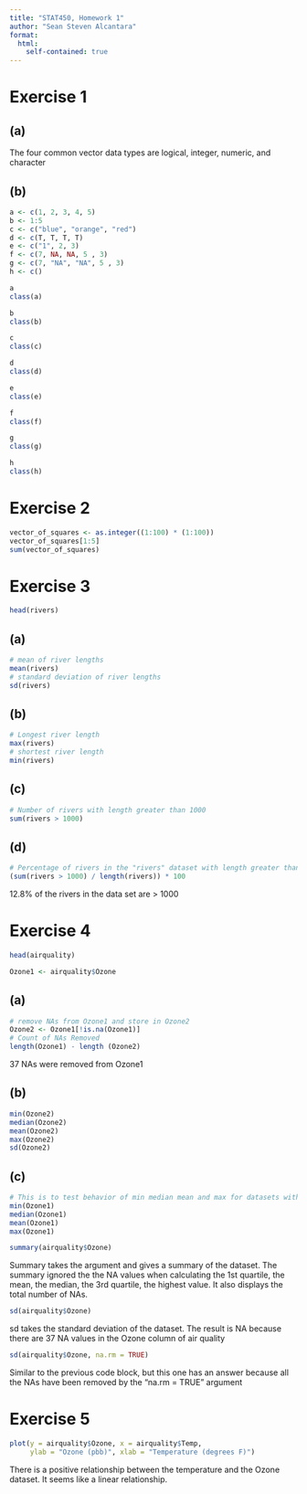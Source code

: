 ```yaml
---
title: "STAT450, Homework 1"
author: "Sean Steven Alcantara"
format: 
  html:
    self-contained: true
---
```


# Exercise 1

## (a)

The four common vector data types are logical, integer, numeric, and character

## (b)

```r
a <- c(1, 2, 3, 4, 5)
b <- 1:5
c <- c("blue", "orange", "red")
d <- c(T, T, T, T)
e <- c("1", 2, 3)
f <- c(7, NA, NA, 5 , 3)
g <- c(7, "NA", "NA", 5 , 3)
h <- c()
```

```r
a
class(a)
```

```r
b
class(b)
```

```r
c
class(c)
```

```r
d
class(d)
```

```r
e
class(e)
```

```r
f
class(f)
```

```r
g
class(g)
```

```r
h
class(h)
```

# Exercise 2

```r
vector_of_squares <- as.integer((1:100) * (1:100))
vector_of_squares[1:5]
sum(vector_of_squares)
```

# Exercise 3

```r
head(rivers)
```

## (a)

```r
# mean of river lengths
mean(rivers)
# standard deviation of river lengths
sd(rivers)
```

## (b)

```r
# Longest river length
max(rivers)
# shortest river length
min(rivers)
```

## (c)

```r
# Number of rivers with length greater than 1000
sum(rivers > 1000)
```

## (d)

```r
# Percentage of rivers in the "rivers" dataset with length greater than 1000
(sum(rivers > 1000) / length(rivers)) * 100
```

12.8% of the rivers in the data set are \> 1000

# Exercise 4

```r
head(airquality)
```

```r
Ozone1 <- airquality$Ozone
```

## (a)

```r
# remove NAs from Ozone1 and store in Ozone2
Ozone2 <- Ozone1[!is.na(Ozone1)]
# Count of NAs Removed
length(Ozone1) - length (Ozone2)
```

37 NAs were removed from Ozone1

## (b)

```r
min(Ozone2)
median(Ozone2)
mean(Ozone2)
max(Ozone2)
sd(Ozone2)
```

## (c)

```r
# This is to test behavior of min median mean and max for datasets with NA
min(Ozone1)
median(Ozone1)
mean(Ozone1)
max(Ozone1)
```

```r
summary(airquality$Ozone)
```

Summary takes the argument and gives a summary of the dataset. The summary ignored the the NA values when calculating the 1st quartile, the mean, the median, the 3rd quartile, the highest value. It also displays the total number of NAs.

```r
sd(airquality$Ozone)
```

sd takes the standard deviation of the dataset. The result is NA because there are 37 NA values in the Ozone column of air quality

```r
sd(airquality$Ozone, na.rm = TRUE)
```

Similar to the previous code block, but this one has an answer because all the NAs have been removed by the "na.rm = TRUE" argument

# Exercise 5

```r
plot(y = airquality$Ozone, x = airquality$Temp,
     ylab = "Ozone (pbb)", xlab = "Temperature (degrees F)")
```

There is a positive relationship between the temperature and the Ozone dataset. It seems like a linear relationship.
